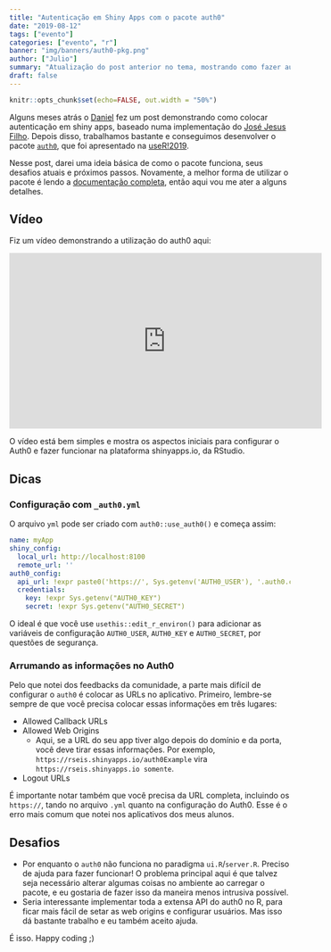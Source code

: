 ```yaml
---
title: "Autenticação em Shiny Apps com o pacote auth0"
date: "2019-08-12"
tags: ["evento"]
categories: ["evento", "r"]
banner: "img/banners/auth0-pkg.png"
author: ["Julio"]
summary: "Atualização do post anterior no tema, mostrando como fazer autenticação em shiny apps usando o serviço Auth0."
draft: false
---
```


```r
knitr::opts_chunk$set(echo=FALSE, out.width = "50%")
```

Alguns meses atrás o [Daniel](https://github.com/dfalbel) fez um post demonstrando como colocar autenticação em shiny apps, baseado numa implementação do [José Jesus Filho](https://jjesusfilho.github.io/curso_jurimetria/bio.html). Depois disso, trabalhamos bastante e conseguimos desenvolver o pacote [`auth0`](https://github.com/curso-r/auth0), que foi apresentado na [useR!2019](http://user2019.r-project.org).

Nesse post, darei uma ideia básica de como o pacote funciona, seus desafios atuais e próximos passos. Novamente, a melhor forma de utilizar o pacote é lendo a [documentação completa](https://curso-r.github.io/auth0), então aqui vou me ater a alguns detalhes.

## Vídeo

Fiz um vídeo demonstrando a utilização do auth0 aqui:

<iframe width="560" height="315" src="https://www.youtube.com/embed/_qoHMePxFhY" frameborder="0" allow="accelerometer; autoplay; encrypted-media; gyroscope; picture-in-picture" allowfullscreen></iframe>

O vídeo está bem simples e mostra os aspectos iniciais para configurar o Auth0 e fazer funcionar na plataforma shinyapps.io, da RStudio.

## Dicas

### Configuração com `_auth0.yml`

O arquivo `yml` pode ser criado com `auth0::use_auth0()` e começa assim:

```yaml
name: myApp
shiny_config:
  local_url: http://localhost:8100
  remote_url: ''
auth0_config:
  api_url: !expr paste0('https://', Sys.getenv('AUTH0_USER'), '.auth0.com')
  credentials:
    key: !expr Sys.getenv("AUTH0_KEY")
    secret: !expr Sys.getenv("AUTH0_SECRET")
```

O ideal é que você use `usethis::edit_r_environ()` para adicionar as variáveis de configuração `AUTH0_USER`, `AUTH0_KEY` e `AUTH0_SECRET`, por questões de segurança.

### Arrumando as informações no Auth0

Pelo que notei dos feedbacks da comunidade, a parte mais difícil de configurar o `auth0` é colocar as URLs no aplicativo. Primeiro, lembre-se sempre de que você precisa colocar essas informações em três lugares:

- Allowed Callback URLs
- Allowed Web Origins
    - Aqui, se a URL do seu app tiver algo depois do domínio e da porta, você deve tirar essas informações. Por exemplo, `https://rseis.shinyapps.io/auth0Example` vira `https://rseis.shinyapps.io somente`.
- Logout URLs

É importante notar também que você precisa da URL completa, incluindo os `https://`, tando no arquivo `.yml` quanto na configuração do Auth0. Esse é o erro mais comum que notei nos aplicativos dos meus alunos.

## Desafios

- Por enquanto o `auth0` não funciona no paradigma `ui.R`/`server.R`. Preciso de ajuda para fazer funcionar! O problema principal aqui é que talvez seja necessário alterar algumas coisas no ambiente ao carregar o pacote, e eu gostaria de fazer isso da maneira menos intrusiva possível.
- Seria interessante implementar toda a extensa API do auth0 no R, para ficar mais fácil de setar as web origins e configurar usuários. Mas isso dá bastante trabalho e eu também aceito ajuda.

É isso. Happy coding ;)









